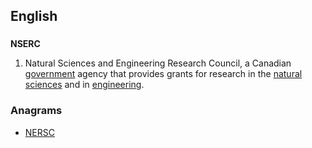 ==English==
{{wikipedia}}

==={{abbreviation}}===
'''NSERC'''

# {{Canada}} Natural Sciences and Engineering Research Council, a Canadian [[government]] agency that provides grants for research in the [[natural science]]s and in [[engineering]].

===Anagrams===
* [[NERSC#English|NERSC]]